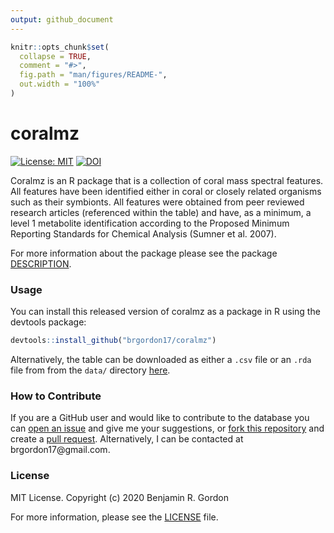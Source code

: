 ```yaml
---
output: github_document
---
```


<!-- README.md is generated from README.Rmd. Please edit that file -->

```r
knitr::opts_chunk$set(
  collapse = TRUE,
  comment = "#>",
  fig.path = "man/figures/README-",
  out.width = "100%"
)
```
# coralmz

<!-- badges: start -->
[![License: MIT](https://img.shields.io/badge/License-MIT-yellow.svg)](https://opensource.org/licenses/MIT)
[![DOI](https://zenodo.org/badge/DOI/10.5281/zenodo.3894205.svg)](https://doi.org/10.5281/zenodo.3894205)
<!-- badges: end -->

Coralmz is an R package that is a collection of coral mass spectral features.
All features have been identified either in coral or closely related organisms 
such as their symbionts. All features were obtained from peer reviewed research articles (referenced within the table) and have, as a minimum, a level 1 metabolite identification according to the Proposed Minimum Reporting Standards for Chemical Analysis (Sumner et al. 2007).

For more information about the package please see the
package [DESCRIPTION](DESCRIPTION).

### Usage

You can install this released version of coralmz as a package in R using the
devtools package:

``` r
devtools::install_github("brgordon17/coralmz")
```

Alternatively, the table can be downloaded as either a `.csv` file or an `.rda` 
file from from the `data/` directory [here](data/).

### How to Contribute
If you are a GitHub user and would like to contribute to the database you can 
[open an issue](https://help.github.com/en/articles/creating-an-issue)
and give me your suggestions, or 
[fork this repository](https://help.github.com/en/articles/fork-a-repo)
and create a 
[pull request](https://help.github.com/en/articles/creating-a-pull-request). Alternatively, I can be contacted at brgordon17@gmail.com.

### License
MIT License. Copyright (c) 2020 Benjamin R. Gordon

For more information, please see the [LICENSE](LICENSE.md) file.
